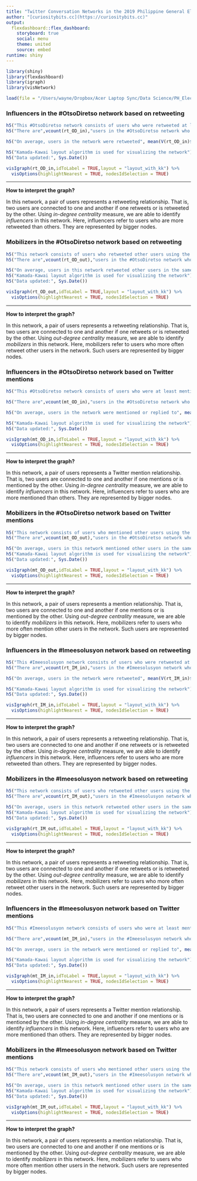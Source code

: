 ```yaml
---
title: "Twitter Conversation Networks in the 2019 Philippine General Election"
author: "[curiositybits.cc](https://curiositybits.cc)"
output: 
  flexdashboard::flex_dashboard:
    storyboard: true
    social: menu
    theme: united
    source: embed
runtime: shiny
---
```


```r
library(shiny)
library(flexdashboard)
library(igraph)
library(visNetwork)

load(file = "/Users/wayne/Dropbox/Acer Laptop Sync/Data Science/PH_Election_Tracker/PH_tracker/PH_TwNetViz/mydata.rda")
```

### Influencers in the #OtsoDiretso network based on retweeting 

```r
h5("This #OtsoDiretso network consists of users who were retweeted at least once.")
h5("There are",vcount(rt_OD_in),"users in the #OtsoDiretso network who created",ecount(rt_OD_in),"connections based on retweeting." )

h5("On average, users in the network were retweeted", mean(V(rt_OD_in)$indegree), "times by other users in the same network.")

h5("Kamada-Kawai layout algorithm is used for visualizing the network")
h5("Data updated:", Sys.Date())

visIgraph(rt_OD_in,idToLabel = TRUE,layout = "layout_with_kk") %>%
  visOptions(highlightNearest = TRUE, nodesIdSelection = TRUE) 

```


***
**How to interpret the graph?**

In this network, a pair of users represents a retweeting relationship. That is, two users are connected to one and another if one retweets or is retweeted by the other. Using *in-degree centrality* measure, we are able to identify *influencers* in this network. Here, influencers  refer to users who are more retweeted than others. They are represented by bigger nodes.

### Mobilizers in the #OtsoDiretso network based on retweeting

```r
h5("This network consists of users who retweeted other users using the hashtag #OtsoDiretso at least once.")
h5("There are",vcount(rt_OD_out),"users in the #OtsoDiretso network who created",ecount(rt_OD_out),"connections based on retweeting." )

h5("On average, users in this network retweeted other users in the same network", mean(V(rt_OD_out)$outdegree), "times.")
h5("Kamada-Kawai layout algorithm is used for visualizing the network")
h5("Data updated:", Sys.Date())

visIgraph(rt_OD_out,idToLabel = TRUE,layout = "layout_with_kk") %>%
  visOptions(highlightNearest = TRUE, nodesIdSelection = TRUE) 

```

***

**How to interpret the graph?**

In this network, a pair of users represents a retweeting relationship. That is, two users are connected to one and another if one retweets or is retweeted by the other. Using *out-degree centrality* measure, we are able to identify *mobilizers* in this network. Here, mobilizers  refer to users who more often retweet other users in the network. Such users are represented by bigger nodes.

### Influencers in the #OtsoDiretso network based on Twitter mentions

```r
h5("This #OtsoDiretso network consists of users who were at least mentioned once by other users.")

h5("There are",vcount(mt_OD_in),"users in the #OtsoDiretso network who created",ecount(mt_OD_in),"connections based on mentions." )

h5("On average, users in the network were mentioned or replied to", mean(V(mt_OD_in)$indegree), "times by other users in the same network.")

h5("Kamada-Kawai layout algorithm is used for visualizing the network")
h5("Data updated:", Sys.Date())

visIgraph(mt_OD_in,idToLabel = TRUE,layout = "layout_with_kk") %>%
  visOptions(highlightNearest = TRUE, nodesIdSelection = TRUE) 

```

***

**How to interpret the graph?**

In this network, a pair of users represents a Twitter mention relationship. That is, two users are connected to one and another if one mentions or is mentioned by the other. Using *in-degree centrality* measure, we are able to identify *influencers* in this network. Here, influencers  refer to users who are more mentioned than others. They are represented by bigger nodes.

### Mobilizers in the #OtsoDiretso network based on Twitter mentions

```r
h5("This network consists of users who mentioned other users using the hashtag #OtsoDiretso at least once.")
h5("There are",vcount(mt_OD_out),"users in the #OtsoDiretso network who created",ecount(mt_OD_out),"connections based on mentions." )

h5("On average, users in this network mentioned other users in the same network", mean(V(mt_OD_out)$outdegree), "times.")
h5("Kamada-Kawai layout algorithm is used for visualizing the network")
h5("Data updated:", Sys.Date())

visIgraph(mt_OD_out,idToLabel = TRUE,layout = "layout_with_kk") %>%
  visOptions(highlightNearest = TRUE, nodesIdSelection = TRUE) 

```

***

**How to interpret the graph?**

In this network, a pair of users represents a mention relationship. That is, two users are connected to one and another if one mentions or is mentioned by the other. Using *out-degree centrality* measure, we are able to identify *mobilizers* in this network. Here, mobilizers  refer to users who more often mention other users in the network. Such users are represented by bigger nodes.

### Influencers in the #Imeesolusyon network based on retweeting 

```r
h5("This #Imeesolusyon network consists of users who were retweeted at least once.")
h5("There are",vcount(rt_IM_in),"users in the #Imeesolusyon network who created",ecount(rt_IM_in),"connections based on retweeting." )

h5("On average, users in the network were retweeted", mean(V(rt_IM_in)$indegree), "times by other users in the same network.")

h5("Kamada-Kawai layout algorithm is used for visualizing the network")
h5("Data updated:", Sys.Date())

visIgraph(rt_IM_in,idToLabel = TRUE,layout = "layout_with_kk") %>%
  visOptions(highlightNearest = TRUE, nodesIdSelection = TRUE) 

```


***
**How to interpret the graph?**

In this network, a pair of users represents a retweeting relationship. That is, two users are connected to one and another if one retweets or is retweeted by the other. Using *in-degree centrality* measure, we are able to identify *influencers* in this network. Here, influencers  refer to users who are more retweeted than others. They are represented by bigger nodes.

### Mobilizers in the #Imeesolusyon network based on retweeting

```r
h5("This network consists of users who retweeted other users using the hashtag #Imeesolusyon at least once.")
h5("There are",vcount(rt_IM_out),"users in the #Imeesolusyon network who created",ecount(rt_IM_out),"connections based on retweeting." )

h5("On average, users in this network retweeted other users in the same network", mean(V(rt_IM_out)$outdegree), "times.")
h5("Kamada-Kawai layout algorithm is used for visualizing the network")
h5("Data updated:", Sys.Date())

visIgraph(rt_IM_out,idToLabel = TRUE,layout = "layout_with_kk") %>%
  visOptions(highlightNearest = TRUE, nodesIdSelection = TRUE) 

```

***

**How to interpret the graph?**

In this network, a pair of users represents a retweeting relationship. That is, two users are connected to one and another if one retweets or is retweeted by the other. Using *out-degree centrality* measure, we are able to identify *mobilizers* in this network. Here, mobilizers  refer to users who more often retweet other users in the network. Such users are represented by bigger nodes.

### Influencers in the #Imeesolusyon network based on Twitter mentions

```r
h5("This #Imeesolusyon network consists of users who were at least mentioned once by other users.")

h5("There are",vcount(mt_IM_in),"users in the #Imeesolusyon network who created",ecount(mt_IM_in),"connections based on mentions." )

h5("On average, users in the network were mentioned or replied to", mean(V(mt_IM_in)$indegree), "times by other users in the same network.")

h5("Kamada-Kawai layout algorithm is used for visualizing the network")
h5("Data updated:", Sys.Date())

visIgraph(mt_IM_in,idToLabel = TRUE,layout = "layout_with_kk") %>%
  visOptions(highlightNearest = TRUE, nodesIdSelection = TRUE) 

```

***

**How to interpret the graph?**

In this network, a pair of users represents a Twitter mention relationship. That is, two users are connected to one and another if one mentions or is mentioned by the other. Using *in-degree centrality* measure, we are able to identify *influencers* in this network. Here, influencers  refer to users who are more mentioned than others. They are represented by bigger nodes.

### Mobilizers in the #Imeesolusyon network based on Twitter mentions

```r
h5("This network consists of users who mentioned other users using the hashtag #Imeesolusyon at least once.")
h5("There are",vcount(mt_IM_out),"users in the #Imeesolusyon network who created",ecount(mt_IM_out),"connections based on mentions." )

h5("On average, users in this network mentioned other users in the same network", mean(V(mt_IM_out)$outdegree), "times.")
h5("Kamada-Kawai layout algorithm is used for visualizing the network")
h5("Data updated:", Sys.Date())

visIgraph(mt_IM_out,idToLabel = TRUE,layout = "layout_with_kk") %>%
  visOptions(highlightNearest = TRUE, nodesIdSelection = TRUE) 

```

***

**How to interpret the graph?**

In this network, a pair of users represents a mention relationship. That is, two users are connected to one and another if one mentions or is mentioned by the other. Using *out-degree centrality* measure, we are able to identify *mobilizers* in this network. Here, mobilizers  refer to users who more often mention other users in the network. Such users are represented by bigger nodes.


